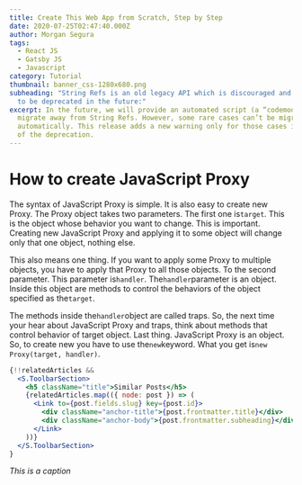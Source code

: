 ```yaml
---
title: Create This Web App from Scratch, Step by Step
date: 2020-07-25T02:47:40.000Z
author: Morgan Segura
tags:
  - React JS
  - Gatsby JS
  - Javascript
category: Tutorial
thumbnail: banner_css-1280x680.png
subheading: "String Refs is an old legacy API which is discouraged and is going
  to be deprecated in the future:"
excerpt: In the future, we will provide an automated script (a “codemod”) to
  migrate away from String Refs. However, some rare cases can’t be migrated
  automatically. This release adds a new warning only for those cases in advance
  of the deprecation.
---
```

# How to create JavaScript Proxy

The syntax of JavaScript Proxy is simple. It is also easy to create new Proxy. The Proxy object takes two parameters. The first one is`target`. This is the object whose behavior you want to change. This is important. Creating new JavaScript Proxy and applying it to some object will change only that one object, nothing else.

This also means one thing. If you want to apply some Proxy to multiple objects, you have to apply that Proxy to all those objects. To the second parameter. This parameter is`handler`. The`handler`parameter is an object. Inside this object are methods to control the behaviors of the object specified as the`target`.

The methods inside the`handler`object are called traps. So, the next time your hear about JavaScript Proxy and traps, think about methods that control behavior of target object. Last thing. JavaScript Proxy is an object. So, to create new you have to use the`new`keyword. What you get is`new Proxy(target, handler)`.

```jsx
{!!relatedArticles &&
  <S.ToolbarSection>
    <h5 className="title">Similar Posts</h5>
    {relatedArticles.map(({ node: post }) => (
      <Link to={post.fields.slug} key={post.id}>
        <div className="anchor-title">{post.frontmatter.title}</div>
        <div className="anchor-body">{post.frontmatter.subheading}</div>
      </Link>
    ))}
  </S.ToolbarSection>
}
```

*This is a caption*
